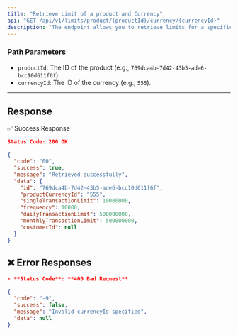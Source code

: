 ```yaml
---
title: "Retrieve Limit of a product and Currency"
api: "GET /api/v1/limits/product/{productId}/currency/{currencyId}"
description: "The endpoint allows you to retrieve limits for a specific product and currency."
---
```



### **Path Parameters**

- `productId`: The ID of the product (e.g., `769dca4b-7d42-43b5-ade6-bcc10d611f6f`).
- `currencyId`: The ID of the currency (e.g., `555`).

---

## Response
✅ Success Response
```json
Status Code: 200 OK

{
  "code": "00",
  "success": true,
  "message": "Retrieved successfully",
  "data": {
    "id": "769dca4b-7d42-43b5-ade6-bcc10d611f6f",
    "productCurrencyId": "555",
    "singleTransactionLimit": 10000000,
    "frequency": 10000,
    "dailyTransactionLimit": 500000000,
    "monthlyTransactionLimit": 500000000,
    "customerId": null
  }
}
```


## ❌ Error Responses
```json
- **Status Code**: **400 Bad Request**

{
  "code": "-9",
  "success": false,
  "message": "Invalid currencyId specified",
  "data": null
}

